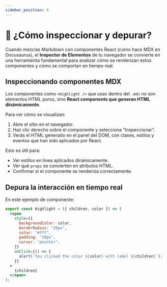 ```yaml
---
sidebar_position: 4
---
```


# 🤔 ¿Cómo inspeccionar y depurar?

Cuando mezclas Markdown con componentes React (como hace MDX en Docusaurus), el **Inspector de Elementos** de tu navegador se convierte en una herramienta fundamental para analizar cómo se renderizan estos componentes y cómo se comportan en tiempo real.

## Inspeccionando componentes MDX

Los componentes como `<Highlight />` que usas dentro del `.mdx` no son elementos HTML puros, sino **React components que generan HTML dinámicamente**.

Para ver cómo se visualizan:

1. Abre el sitio en el navegador.
2. Haz clic derecho sobre el componente y selecciona “Inspeccionar”.
3. Verás el HTML generado en el panel del DOM, con clases, estilos y eventos que han sido aplicados por React.

Esto es útil para:

- Ver estilos en línea aplicados dinámicamente.
- Ver qué `props` se convierten en atributos HTML.
- Confirmar si el componente se renderiza correctamente.

## Depura la interacción en tiempo real

En este ejemplo de componente:

```jsx
export const Highlight = ({ children, color }) => (
  <span
    style={{
      backgroundColor: color,
      borderRadius: "20px",
      color: "#fff",
      padding: "10px",
      cursor: "pointer",
    }}
    onClick={() => {
      alert(`You clicked the color ${color} with label ${children}`);
    }}
  >
    {children}
  </span>
);
```
